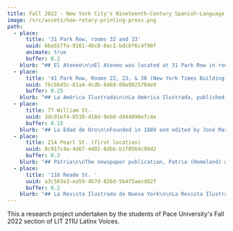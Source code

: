 ```yaml
---
title: Fall 2022 - New York City's Nineteenth-Century Spanish-Language Press
image: /src/assets/hoe-rotary-printing-press.png
path:
  - place:
      title: '31 Park Row, rooms 32 and 33'
      uuid: 6ba557fa-9161-4bc8-8ac1-bdcbf6c4f90f
      animate: true
      buffer: 0.2
    blurb: "## El Ateneo\n\nEl Ateneo was located at 31 Park Row in rooms 32 and 33. El Ateneo was published in newspaper format and focused on literature, commentary, and illustrations. It’s ideological stance was to form pan hispanism and hemispheric integration. El Ateneo appealed to American manufacturers in order to advertise to the Spanish speaking community. According to Nicolás Kanellos’s A Brief History of Hispanic Periodicals in the United States, publications like El Ateneo “placed hispanic immigrant communities in the United States on the international cultural map” (64). It was a place that had a designated space just for essayists, fiction writers and poets all from Spanish America and the United States. El Ateneo informed the people and institutes of Spanish American countries of the United States educational, scientific and agricultural advances so that these countries could follow them in order to form a path of success. It is important to note though that it still remained connected to its cultural accomplishments of the Hispanic community.\_\_\L\_ \_ \_ \_ \_ \_ \_ \_ \_ \_ \_ \_ \_ \_ \_ \_ \_ \_ \_ \_ \_ \_ \_ \_ \_ \_ \_ \_ \_ \_ \_ \_\n\nWorks Cited\n\nKanellos, Nicolás, and Helvetia Martell. Hispanic Periodicals in the United States, Origins to 1960 : A Brief History and Comprehensive Bibliography. Arte Público Press, 2000.\n\nPhotos:\_\n\n[https://books.google.com/books?id=nZMxAQAAMAAJ\\&printsec=frontcover\\&source=gbs\\_ge\\_summary\\_r\\&cad=0#v=onepage\\&q\\&f=false](https://books.google.com/books?id=nZMxAQAAMAAJ\\&printsec=frontcover\\&source=gbs_ge_summary_r\\&cad=0#v=onepage\\&q\\&f=false)\_\_[https://www.nyc-architecture.com/SCC/SCC012.htm](https://www.nyc-architecture.com/SCC/SCC012.htm)\n"
  - place:
      title: '41 Park Row, Rooms 22, 23, & 30 (New York Times Building)'
      uuid: 76cbb45c-81a4-4cdb-8468-08a9825704e9
      buffer: 0.25
    blurb: "## La América Ilustrada\n\nLa América Ilustrada, published from 1871 to 1875, was housed in 41 Park Row, Rooms 22, 23, and 30. La América Ilustrada is often talked about in conjunction with El Mundo Nuevo as the two newspapers merged. They had many of the same authors and editors like Colombian poet Rafael Pombo and Puerto Rican educator Eugenio Maria de Hostos, who aimed to educate and advocate for Latino communities (like Cubanindependence from Spain during the Ten Year’s war). In fact, “at the height of its influence, the paper helped direct U.S. policy toward Cuba during the Ten Years War by publicizing the ‘martyrdom’ of poet Juan Clemente Zenea, who had been ambushed and imprisoned while on his way from New York to Cuba on a diplomatic peace mission” (Gruesz 162). La América Ilustrada, along with El Mundo Nuevo, consisted of two main editors, Enrique Piñeyro and Juan de Armas. Piñeyro was a Cuban literate and activist who took part in the Antillean pro independence organization, the Junta Central Republicana de Cuba y Puerto Rico, and took over the editorship of La Revolucion de Cuba. Juan de Armas, born in 1842, was involved in other publications in the United States such as “La Aurora,” La America, and soon his own publication, El Ateneo. Other contributing writers to La America Ilustrada include Rafael Pumbo and Isabel Prieto. Rafael Pumbo was a successor and biweekly writer. Born in 1833 to an elite family, Pumbo grew up to be a Colombian poet, diplomat, and editor who resided in New York and Washington for two decades before returning to Colombia in 1872. Isabel Prieto started off as an anonymous writer under the name “I.A.P” where she would publish poems in response to the misogynistic writings published by the male dominated publication companies. She soon made herself known in a piece in El Mundo Nuevo and continued her publishings from then on. 41 Park Row was the site of an Old Brick Church called the \"Brick Presbyterian Church\" in the late 1700s, which John McComb Sr built. Once the church moved uptown, the New York Times co-founder Edward B. Wesley bought part of the building for their publication site. The building was reconstructed into an even bigger building that is now 13 stories tall. It is described as \"New York's loftiest and most beautiful building,\" according to the New York Times. Pace University has owned the building since 1951 till now. 41 Park Row was designated to be considered as a New York City landmark in 1999. 41 Park Row used to house the Pace University bookstore and gym in 2017 and 2019. The building is now converted into an art gallery, classrooms, and offices. Pace University has owned the building for over 70 years now. \_ \_ \_ \_ \_\_\n\nWorks Cited Dunlap, David W. “150th Anniversary: 1851-2001; Six Buildings That Share One Story”. The New York Times. November 14, 2001.\_[https://www.nytimes.com/2001/11/14/news/150th-anniversary-1851-2001-six-buildings-t](https://www.nytimes.com/2001/11/14/news/150th-anniversary-1851-2001-six-buildings-t)\_hat-share-one-story.html\n\nGruesz, Kirsten Silva. “The Deep Roots of Our America: Two New Worlds, and Their Resistors.” Ambassadors of Culture: The Transamerican Origins of Latino Writing, vol. 44, Princeton University Press, 2002, pp. 161–204. JSTOR,\_[https://doi.org/10.2307/j.ctv173f24b.9](https://doi.org/10.2307/j.ctv173f24b.9). Accessed 15 Oct. 2022.\n\nTorres-Cuevas, Eduardo. “La Guerra de los Diez Años en los fondos de Colección Cubana de la Biblioteca Nacional de Cuba José Martí: acervo imprescindible para la historia de Cuba.” Revista de la Biblioteca Nacional de Cuba José Martí, vol. 1, 2018, pp. 11-12.\_[https://ufdcimages.uflib.ufl.edu/AA/00/06/82/07/00165/REVISTA%20BNCJM%202-2018%20TOMO%20II.pdf](https://ufdcimages.uflib.ufl.edu/AA/00/06/82/07/00165/REVISTA%20BNCJM%202-2018%20TOMO%20II.pdf)\n"
  - place:
      title: 77 William St.
      uuid: 3dc91ef4-8510-418d-9eb0-d444896efc4e
      buffer: 0.15
    blurb: "## La Edad de Oro\n\nFounded in 1889 and edited by José Martí, La Edad de Oro, is a publication dedicated to educating and entertaining “los niño de América.” Meaning “The Golden Age”, La Edad de Oro provided poems, essays, and other written words to the children of America. The monthly magazine lasted four months, which translates to four issues. It was located at 77 William Street, though this location no longer exists as it was replaced by the headquarters of Goldman Sachs, an investment bank. The first edition was published in July of 1889 and contains a dedication and farewell section as well as two poems, two stories, and three essays. Each issue contained poems, stories, and essays that displayed Martí’s idealism and the importance he placed on educating the youth. “The purpose of La Edad de Oro,” Martí wrote, “is for children in the Americas to know how people lived before, how we live today, in America, and in other lands as well” ([http://cubanthinkers.domains.uflib.ufl.edu/la-edad-de-oro-1889/](http://cubanthinkers.domains.uflib.ufl.edu/la-edad-de-oro-1889/)). Martí wanted to close the divide between different races and socioeconomic statuses by teaching compassion to children through this magazine. For example, there is a poem in the publication called “Los Zapaticos de Rosa” where two children of different socioeconomic status meet on a beach. One child is barefoot meanwhile the other wears little red shoes and it ends with the rich child giving her shoes to the other child. This poem showcases the divide between classes and encourages children to lessen the division by having compassion for those less fortunate. La Edad de Oro lasted only 4 issues due to conflicting views between Jose Martí and another editor, A. Dacosta Gomez. Gomez believed children should be taught to fear a single god, while Martí believed that gods were not based in reality and instead were the “poetry of imagination” (“La Edad De Oro”). in teaching children to fear God, Martí believed he would be lying to his readers, thus the end of La Edad de Oro came. Distributed in Cuba, U.S., Spain, and Venezuela, La Edad de Oro is still distributed and a part of many children’s curriculum to this day. The impact of this publication is great, and it deserves more recognition and coverage. Most information on the magazine exists in Spanish, making these grand ideas inaccessible to non-Spanish speakers. The first issue and volume is available in its entirety on the website, Gutenberg.com. Copies of the publication are also available at Fordham Library, Columbia Library, and the Public Library of Suffolk County. Some\_scholarly articles or chapters in books that have been written about La Edad de Oro are\_Hispania by Fernando G. Campoamor and Revista Hispánica Moderna by Herminio Almendros. These scholarly articles were written in Spanish in the 20th Century and mainly talk about Martí's vision for children literature based on translations. It's available to purchase on various websites listed as used and the price ranges from $7.99 to $19.99. However, making La Edad de Oro more accessible to non-Spanish speaking American children should be a priority in this field.\n\nWorks Cited: Picture:\_[https://images.app.goo.gl/62BCaqBhFAUSwGrU6](https://images.app.goo.gl/62BCaqBhFAUSwGrU6)\_ \_ \_ \_ \_ \_ \_ \_ \_ \_ \_ \_ \_ \_ \_ \_ \_ \_ \_ \_ \_ \_ \_ \_ \_ \_ \_ \_ \_ \_ \_ \_ \_ \_ \_ \_[https://www.gutenberg.org/files/19898/19898-h/19898-h.htm](https://www.gutenberg.org/files/19898/19898-h/19898-h.htm)\n\nCuba, Pearl of the Caribbean,\_[http://cubanthinkers.domains.uflib.ufl.edu/la-edad-de-oro-1889/](http://cubanthinkers.domains.uflib.ufl.edu/la-edad-de-oro-1889/).\n\nCampoamor, Fernando G. “La Edad de Oro de José Martí, Texto de Los Niños Cubanos.” Hispania, vol. 24, no. 2, 1941, pp. 178–79. JSTOR,\_[https://doi.org/10.2307/332545](https://doi.org/10.2307/332545).\n\n“La Edad De Oro.” EcuRed,\_[https://www.ecured.cu/La\\_Edad\\_de\\_Oro](https://www.ecured.cu/La_Edad_de_Oro).\n\nElizalde, Rosa Miriam. “Walking New York with Cuba's Revolutionary Poet.” The Nation, 12 Aug. 2015,\_[https://www.thenation.com/article/archive/walking-new-york-with-cubas-revolutionary-poet/](https://www.thenation.com/article/archive/walking-new-york-with-cubas-revolutionary-poet/).\_\n\nE. F. Revista Hispánica Moderna, vol. 24, no. 2/3, 1958, pp. 231–231. JSTOR,\_[http://www.jstor.org/stable/30202283](http://www.jstor.org/stable/30202283).\n"
  - place:
      title: 214 Pearl St. (first location)
      uuid: 8c917c4a-4d67-4402-8dbb-b1f8564c98d2
      buffer: 0.3
    blurb: "## Patria\n\nThe newspaper publication, Patria (Homeland) was originally created in the 1890's by Jose Martí during the last phase of the Cuban Revolution for independence. The papers publication site was located on, or around, what is now 214 Pearl St., which is about a 7 minute walk from our main campus building here in New York.\_ \_ \_ \_ \_ \_ \_ \_ \_ \_ \_ \_ \_ \_ \_ \_ \_ \_ \_ \_ \_ \_ \_ \_ \_ \_ \_ \_ \_ \_\n\nPatria, or free fatherland, began its circulation during Marti’s exile in New York, with it’s first publication being on March 14, 1892 created to show a sense of ‘truth’; one of his passions, which he wound up using as a weapon. The publication itself was written at a time where there was a quiet, yet influential movement going on within Latinx writing.\_ \_ \_ \_ \_ \_ \_ \_ \_ \_ \_ \_ \_ \_ \_ \_ \_ \_\n\nThe purpose of creating this publication began as an outlet for his activism, giving the Latinx community in New York a voice and revolutionize the idea of fighting for their own independence. This was similar to the American freedom that prospered around him, despite the marginalized groups within the country and imperialistic motives that impacted his community in and outside of the United States.\_ \_ \_ \_ \_ \_ \_ \_ \_ \_ \_ \_ \_ \_ \_ \_ \_ \_ \_ \_ \_ \_ \_ \_ \_ \_ \_ \_ \_ \_ \_ \_ \_ \_ \_ \_ \_ \_ \_ \_ \_ \_ \_\n\nDuring our research, we found a scholarly article on JSTOR that discusses Jose Marti’s newspaper, Patria (Homeland). We found a JSTOR political article from the book Cuban Studies entitled “José Martí and the Politics of Journalism” by Eileen McGovern, where she discusses the monumental impact Martí’s writing had at the time. McGovern includes the purpose behind the newspaper by quoting Martí directly from the first publication. Marti writes that the purpose of the publication is, “To come together and to love, and to live in the passion of the truth, this newspaper is born” (McGovern 124). According to Martí, “truth” had been his passion and weapon to which he believed would free Cuba. Patria exhibits Martí’s passion and truth in fighting for independence of the Latinx community.\n\nWorks Cited:\n\nKanellos, Nicolás, and Helvetia Martell. Hispanic Periodicals in the United States, Origins to 1960: A Brief History and Comprehensive Bibliography. Houston, Arte Publico Press, 1999. Mcgovern, Eileen. \"José Martí and the Politics of Journalism.\" Cuban Studies, vol. 25, 1995, pp. 123-46. JSTOR,\_[www.jstor.org/stable/24486085](http://www.jstor.org/stable/24486085). Accessed 12 Oct. 2022.\nNavarro, Oleski Miranda. \"The Periodical Patria and Racial Mobilization in the Last War for Cuban Independence.\" Age of Revolutions, 7 May 2018,\_[ageofrevolutions.com/2018/05/07/the-periodical-patria-and-racial-mobilization-in-the-last-war-for-cuban-independence/](https://gbof-web.netlify.app/paths/ageofrevolutions.com/2018/05/07/the-periodical-patria-and-racial-mobilization-in-the-last-war-for-cuban-independence/). Accessed 12 Oct. 2022.\n\"Patria New York, N.Y. - 1898.\" Library of Congress,\_[www.loc.gov/item/sn86071646/](http://www.loc.gov/item/sn86071646/). Accessed 12 Oct. 2022.\n"
  - place:
      title: '116 Reade St. '
      uuid: a3c503e3-ea59-4b7d-826d-5b4f5aecd02f
      buffer: 0.2
    blurb: "## La Revista Ilustrada de Nueva York\n\nLa Revista Ilustrada de Nueva York (1882-?) was located at 124 Chamber Street. La Revista specialized in short novels, poetry, fashion commentary, and illustrations. This broad specialization thoroughly informed readers in a variety of subjects aside from day-to-day news. This publication company served as a platform for “renowned living writers of the Hispanic world (Kanellos 67). La Revista highlighted the work of renowned authors such as Juan Valera and Rubén Darío, and it famously served as the first newspaper company to publish José Martí’s Nuestra America. The company served an audience of middle and upper class Hispanics from a wide range of locations, even attracting readers in the Caribbean, Central, South America, and the Phillippines. La Revista Ilustrada “saw itself as thoroughly modern and progressive and identified highly with American technology, industrial, and scientific advancement” (Kanellos 68). According to author, Celso Rodriguez in “The Hispanic American Historical Review,” “…Although the emphasis of the magazine was to promote Spanish values, it offered a diversity of\_ intellectual interests, including topics dealing with the United States and Europe” (Rodríguez 763). With its progressive attitude and modern identity, La Revista Ilustrada de Nueva York promoted pan-Hispanic unity in resisting American interventionism and modern-day colonialism.\n\nWork Cited: Bolet Peraza, N. “La Revista Ilustrada De Nueva York.” 1882. de Beer, Gabriella. “IN PURSUIT OF ‘LA REVISTA ILUSTRADA,’ A 19th CENTURY NEW YORK MAGAZINE.” Bilingual Review / La Revista Bilingüe, vol. 4, 1977, pp. 145–146. Kanellos Nicolás. A Brief History of Hispanic Periodicals in the United States. Arte Publico Press, 2000. N. W. Ayer & Son's American Newspaper Annual. N.W. Ayer & Son, 1891. Rodríguez, Celso. “The Hispanic American Historical Review.” Vol. 57, no. 4, 1977.\n\nPhoto Credit: Repositoria Centroame de Patrimonio Cultural\_[https://repositorio.iiarte.ucr.ac.cr/handle/123456789/39;jsessionid=97EFCCBC014A18827A693912255BFA76](https://repositorio.iiarte.ucr.ac.cr/handle/123456789/39;jsessionid=97EFCCBC014A18827A693912255BFA76)\_Street Easy\_[https://streeteasy.com/building/124-chambers-street-new\\_york](https://streeteasy.com/building/124-chambers-street-new_york)\_La Revista Ilustrada de Nueva York. Colección de la Fundación John Boulton.\_[http://escritosdeunsalvaje.blogspot.com/2011/03/algo-mas-acerca-de-la-repatriacion-de.html](http://escritosdeunsalvaje.blogspot.com/2011/03/algo-mas-acerca-de-la-repatriacion-de.html)\n"
---
```


This a research project undertaken by the students of Pace University's Fall 2022 section of LIT 211U Latinx Voices.
